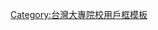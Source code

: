 {{Userbox
  |id=LYIT
  |id-c=#33FFFF
  |info=這個用戶是'''[[蘭陽技術學院]]'''的學生、校友或教職人員。
  |info-c=#3399FF
  |info-s=10
  |border-c=#100900
}}<includeonly>[[Category:蘭陽技術學院維基人|{{PAGENAME}}]]</includeonly>
<noinclude>
[[Category:台灣大專院校用戶框模板]]
</noinclude>